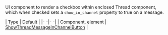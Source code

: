 UI component to render a checkbox within enclosed Thread component, which when checked sets a `show_in_channel` property to true on a message.

| Type | Default |
|- -|- -|
| Component, element | [ShowThreadMessageInChannelButton](https://github.com/GetStream/stream-chat-react-native/blob/master/src/components/MessageInput/ShowThreadMessageInChannelButton.tsx) |
